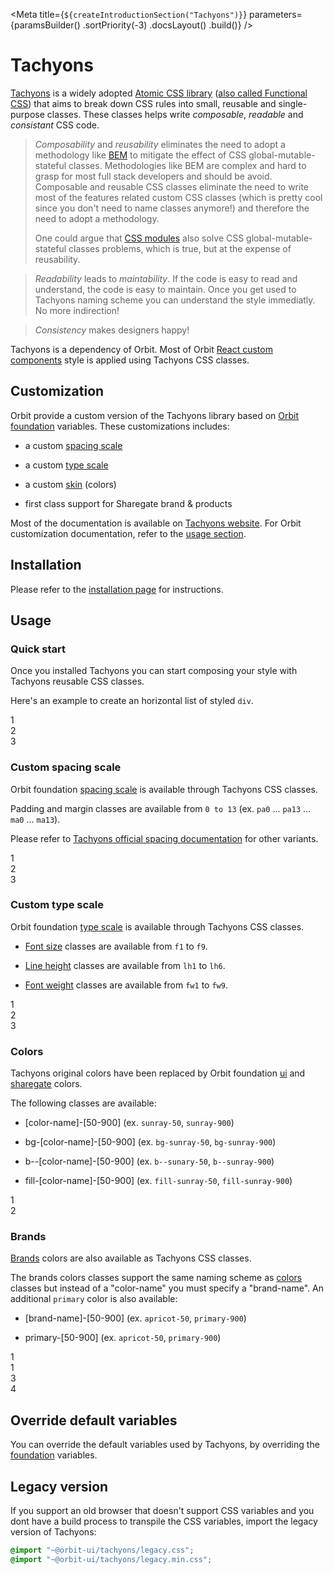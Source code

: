 
<Meta
    title={`${createIntroductionSection("Tachyons")}`}
    parameters={paramsBuilder()
        .sortPriority(-3)
        .docsLayout(<IntroductionLayout sourcePath="/packages/tachyons/src" />)
        .build()}
/>

# Tachyons

[Tachyons](https://github.com/tachyons-css/tachyons) is a widely adopted [Atomic CSS library](https://acss.io/) ([also called Functional CSS](https://css-tricks.com/lets-define-exactly-atomic-css/)) that aims to break down CSS rules into small, reusable and single-purpose classes.
These classes helps write _composable_, _readable_ and _consistant_ CSS code.

>_Composability_ and _reusability_ eliminates the need to adopt a methodology like [BEM](http://getbem.com/) to mitigate the effect of CSS global-mutable-stateful classes. Methodologies like BEM are
>complex and hard to grasp for most full stack developers and should be avoid. Composable and reusable CSS classes eliminate the need to write most of the features related custom CSS classes (which is pretty cool since you don't need to name classes anymore!)
>and therefore the need to adopt a methodology.
>
>One could argue that [CSS modules](https://github.com/css-modules/css-modules) also solve CSS global-mutable-stateful classes problems, which is true, but at the expense of reusability.

>_Readability_ leads to _maintability_. If the code is easy to read and understand, the code is easy to maintain. Once you get used to Tachyons naming scheme you can understand the style immediatly. No more indirection!

>_Consistency_ makes designers happy!

Tachyons is a dependency of Orbit. Most of Orbit [React custom components](?path=/docs/introduction-packages--page#react-components) style is applied using Tachyons CSS classes.

## Customization

Orbit provide a custom version of the Tachyons library based on [Orbit foundation](?path=/docs/introduction-foundation--page) variables. These customizations includes:

- a custom [spacing scale](https://tachyons.io/docs/layout/spacing/)

- a custom [type scale](https://tachyons.io/docs/typography/scale/)

- a custom [skin](https://tachyons.io/docs/themes/skins/) (colors)

- first class support for Sharegate brand & products

Most of the documentation is available on [Tachyons website](http://tachyons.io/docs). For Orbit customization documentation, refer to the [usage section](#usage).

## Installation

Please refer to the [installation page](?path=/docs/introduction-installation--page) for instructions.

## Usage

### Quick start

Once you installed Tachyons you can start composing your style with Tachyons reusable CSS classes.

Here's an example to create an horizontal list of styled `div`.

<Preview>
    <div className="flex flex-row">
        <div className="bg-sunray-400 white pa2 mr2">1</div>
        <div className="bg-sunray-400 white pa2 mr2">2</div>
        <div className="bg-sunray-400 white pa2">3</div>
    </div>
</Preview>

### Custom spacing scale

Orbit foundation [spacing scale](?path=/docs/materials-layout-spacing--page) is available through Tachyons CSS classes.

Padding and margin classes are available from `0 to 13` (ex. `pa0` ... `pa13` ...  `ma0` ... `ma13`).

Please refer to [Tachyons official spacing documentation](https://tachyons.io/docs/layout/spacing/) for other variants.

<Preview>
    <div className="flex flex-row items-end">
        <div className="pa2 mr2 bg-sunray-400 white">1</div>
        <div className="pr5 pl5 pb5 pt5 mr2 bg-sunray-400 white">2</div>
        <div className="pr8 pl8 pb8 pt8 bg-sunray-400 white">3</div>
    </div>
</Preview>

### Custom type scale

Orbit foundation [type scale](?path=/docs/materials-typography--page) is available through Tachyons CSS classes.

- [Font size](?path=/docs/materials-typography--page#font-size) classes are available from `f1` to `f9`.

- [Line height](?path=/docs/materials-typography--page#line-height) classes are available from `lh1` to `lh6`.

- [Font weight](?path=/docs/materials-typography--page#font-weight) classes are available from `fw1` to `fw9`.

<Preview>
    <div className="flex flex-row items-end">
        <div className="f9 fw1 pa2 mr2 bg-sunray-400 white">1</div>
        <div className="f4 fw4 pa2 mr2 bg-sunray-400 white">2</div>
        <div className="f1 fw9 pa2 bg-sunray-400 white">3</div>
    </div>
</Preview>

### Colors

Tachyons original colors have been replaced by Orbit foundation [ui](?path=/docs/materials-colours-ui--page) and [sharegate](?path=/docs/materials-colours-sharegate--page) colors.

The following classes are available:

- [color-name]-[50-900] (ex. `sunray-50`, `sunray-900`)

- bg-[color-name]-[50-900] (ex. `bg-sunray-50`, `bg-sunray-900`)

- b--[color-name]-[50-900] (ex. `b--sunary-50`, `b--sunray-900`)

- fill-[color-name]-[50-900] (ex. `fill-sunray-50`, `fill-sunray-900`)

<Preview>
    <div className="flex flex-row items-end">
        <div className="bg-sunray-400 white b--sunray-400 ba pa2 mr2">1</div>
        <div className="bg-white sunray-400 b--sunray-400 ba pa2 mr2">2</div>
    </div>
</Preview>

### Brands

[Brands](?path=/docs/materials-colours-brands--page) colors are also available as Tachyons CSS classes.

The brands colors classes support the same naming scheme as [colors](#colors) classes but instead of a "color-name" you must specify a "brand-name". An additional `primary` color is also available:

- [brand-name]-[50-900] (ex. `apricot-50`, `primary-900`)

- primary-[50-900] (ex. `apricot-50`, `primary-900`)

<Preview>
    <div className="flex flex-row items-end">
        <div className="bg-apricot-400 white b--apricot-400 ba pa2 mr2">1</div>
        <div className="bg-overcast-400 white b--overcast-400 ba pa2 mr2">1</div>
        <div className="bg-desktop-400 white b--desktop-400 ba pa2 mr2">3</div>
        <div className="bg-white primary-400 b--primary-400 ba pa2">4</div>
    </div>
</Preview>

## Override default variables

You can override the default variables used by Tachyons, by overriding the [foundation](?path=/docs/introduction-foundation--page#override-default-variables) variables.

## Legacy version

If you support an old browser that doesn't support CSS variables and you dont have a build process to transpile the CSS variables, import the legacy version of Tachyons:

```css
@import "~@orbit-ui/tachyons/legacy.css";
@import "~@orbit-ui/tachyons/legacy.min.css";
```
